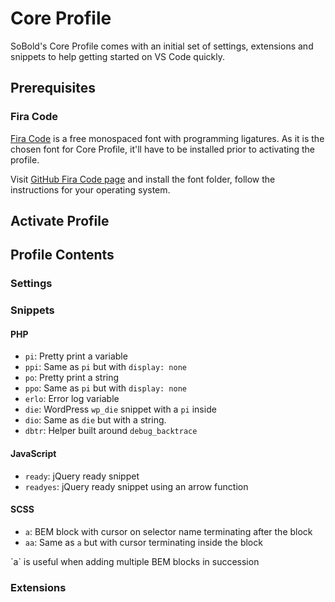 
# Core Profile

SoBold's Core Profile comes with an initial set of settings, extensions and snippets to help getting started on VS Code quickly.

## Prerequisites

### Fira Code

[Fira Code](https://github.com/tonsky/FiraCode) is a free monospaced font with programming ligatures.
As it is the chosen font for Core Profile, it'll have to be installed prior to activating the profile.

Visit [GitHub Fira Code page](https://github.com/tonsky/FiraCode?tab=readme-ov-file#download--install) and install the font folder, follow
the instructions for your operating system.

## Activate Profile

## Profile Contents

### Settings

### Snippets

#### PHP

- `pi`: Pretty print a variable
- `ppi`: Same as `pi` but with `display: none`
- `po`: Pretty print a string
- `ppo`: Same as `pi` but with `display: none`
- `erlo`: Error log variable
- `die`: WordPress `wp_die` snippet with a `pi` inside
- `dio`: Same as `die` but with a string.
- `dbtr`: Helper built around `debug_backtrace`

#### JavaScript

- `ready`: jQuery ready snippet
- `readyes`: jQuery ready snippet using an arrow function

#### SCSS

- `a`: BEM block with cursor on selector name terminating after the block
- `aa`: Same as `a` but with cursor terminating inside the block

<Callout type="info">
`a` is useful when adding multiple BEM blocks in succession
</Callout>

### Extensions

